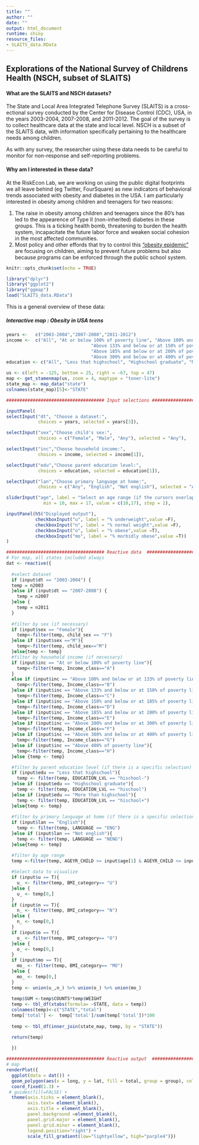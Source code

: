 ```yaml
---
title: ""
author: ""
date: ""
output: html_document
runtime: shiny
resource_files:
- SLAITS_data.RData
---
```


## Explorations of the National Survey of Childrens Health (NSCH, subset of SLAITS)

#### What are the SLAITS and NSCH datasets?
The State and Local Area Integrated Telephone Survey (SLAITS) is a cross-ectional survey conducted by the Center for Disease Control (CDC), USA, in the years 2003-2004, 2007-2008, and 2011-2012. The goal of the survey is to collect healthcare data at the state and local level. NSCH is a subset of the SLAITS data, with information specifically pertaining to the healthcare needs among children.

As with any survey, the researcher using these data needs to be careful to monitor for non-response and self-reporting problems.

#### Why am I interested in these data?
At the RiskEcon Lab, we are working on using the public digital footprints we all leave behind (eg Twitter, FourSquare) as new indicators of behavioral trends associated with obesity and diabetes in the USA. I am particularly interested in obesity among children and teenagers for two reasons:

1. The raise in obesity among children and teenagers since the 80's has led to the appearence of Type II (non-inherited) diabetes in these groups. This is a ticking health bomb, threatening to burden the health system, incapacitate the future labor force and weaken social cohesion in the most affected communities.
2. Most policy and other effords that try to control this ["obesity epidemic"](https://www.ncbi.nlm.nih.gov/books/NBK44206/) are focusing on children, aiming to prevent future problems but also because programs can be enforced through the public school system.


```r
knitr::opts_chunk$set(echo = TRUE)
```

```r
library("dplyr")
library("ggplot2")
library("ggmap")
load("SLAITS_data.RData")
```


This is a general overview of these data:


##### *Interactive map : Obesity in USA teens*

```r

years <-   c("2003-2004","2007-2008","2011-2012")
income <-  c("All", "At or below 100% of poverty line", "Above 100% and below or at 133% of poverty line", 
                                "Above 133% and below or at 150% of poverty line", "Above 150% and below or at 185% of poverty line", 
                                "Above 185% and below or at 200% of poverty line", "Above 200% and below or at 300% of poverty line",
                                "Above 300% and below or at 400% of poverty line", "Above 400% of poverty line")
education <- c("All", "Less that highschool", "Highschool graduate", "More than highschool") 

us <- c(left = -125, bottom = 25, right = -67, top = 47)
map <- get_stamenmap(us, zoom = 4, maptype = "toner-lite")
state_map <- map_data("state")
colnames(state_map)[5]<-"STATE"

##################################### Input selections ####################################

inputPanel(
selectInput("dt", "Choose a dataset:",
            choices = years, selected = years[3]),

selectInput("sex","Choose child's sex:",
            choices = c("Female", "Male", "Any"), selected = "Any"),

selectInput("inc","Choose household income:",
            choices = income, selected = income[1]),

selectInput("edu","Choose parent education level:",
            choices = education, selected = education[1]),

selectInput("lan","Choose primary language at home:",
            choices = c("Any", "English", "Not english"), selected = "Any"),

sliderInput("age", label = "Select an age range (if the cursors overlap a single age is selected)",
              min = 10, max = 17, value = c(10,17), step = 1),

inputPanel(h5("Displayed output"),
           checkboxInput("u", label = "% underweight",value =F),
           checkboxInput("n", label = "% normal weight",value =F),
           checkboxInput("o", label = "% obese",value =T),
           checkboxInput("mo", label = "% morbidly obese",value =T))
)
```


```r
##################################### Reactive data  ####################################
# For map, all states included always
dat <- reactive({
  
  #select dataset
  if (input$dt == "2003-2004") {
  temp = n2003
  }else if (input$dt == "2007-2008") {
    temp = n2007
  }else {
    temp = n2011
  }
  
  #filter by sex (if necessary)
  if (input$sex == "Female"){
    temp<-filter(temp, child_sex == "F")
  }else if (input$sex =="M"){
    temp<-filter(temp, child_sex=="M")
  }else{temp <- temp}
  #filter by household income (if necessary)
  if (input$inc == "At or below 100% of poverty line"){
    temp<-filter(temp, Income_class=="A")
  }
  else if (input$inc == "Above 100% and below or at 133% of poverty line"){
    temp<-filter(temp, Income_class=="B")
  }else if (input$inc == "Above 133% and below or at 150% of poverty line"){
    temp<-filter(temp, Income_class=="C")
  }else if (input$inc == "Above 150% and below or at 185% of poverty line"){
    temp<-filter(temp, Income_class=="D")
  }else if (input$inc == "Above 185% and below or at 200% of poverty line"){
    temp<-filter(temp, Income_class=="E")
  }else if (input$inc == "Above 200% and below or at 300% of poverty line"){
    temp<-filter(temp, Income_class=="F")
  }else if (input$inc == "Above 300% and below or at 400% of poverty line" ){
    temp<-filter(temp, Income_class=="G")
  }else if (input$inc == "Above 400% of poverty line"){
    temp<-filter(temp, Income_class=="H")
  }else {temp <- temp}

  #filter by parent education level (if there is a specific selection)
  if (input$edu == "Less that highschool"){
    temp <- filter(temp, EDUCATION_LVL == "hischool-")
  }else if (input$edu == "Highschool graduate"){
    temp <- filter(temp, EDUCATION_LVL == "hischool")
  }else if (input$edu == "More than highschool"){
    temp <- filter(temp, EDUCATION_LVL == "hischool+")
  }else{temp <- temp}
  
  #filter by primary language at home (if there is a specific selection)
  if (input$lan == "English"){
    temp <- filter(temp, LANGUAGE == "ENG")
  }else if (input$lan == "Not english"){
    temp <- filter(temp, LANGUAGE == "NENG")
  }else{temp <- temp}

  #filter by age range
  temp <-filter(temp, AGEYR_CHILD >= input$age[1] & AGEYR_CHILD <= input$age[2])
  
  #Select data to visualize
  if (input$u == T){
    u_ <- filter(temp, BMI_category== "U")
  }else {
    u_ <- temp[0,]
  }
  if (input$n == T){
    n_ <- filter(temp, BMI_category== "N")
  }else {
    n_ <- temp[0,]
  }
  if (input$o == T){
    o_ <- filter(temp, BMI_category== "O")
  }else {
    o_ <- temp[0,]
  }
  if (input$mo == T){
    mo_ <- filter(temp, BMI_category== "MO")
  }else {
    mo_ <- temp[0,]
  }
  temp <- union(u_,n_) %>% union(o_) %>% union(mo_)
  
  temp$SUM <-temp$COUNTS*temp$WEIGHT
  temp <- tbl_df(xtabs(formula= ~STATE, data = temp))
  colnames(temp)<-c("STATE","total")
  temp['total'] <-  temp['total']/sum(temp['total'])*100
  
  temp <- tbl_df(inner_join(state_map, temp, by = "STATE"))

  return(temp)
  
  })

```

```r
##################################### Reactive output  ####################################
# map
renderPlot({
  ggplot(data = dat()) + 
  geom_polygon(aes(x = long, y = lat, fill = total, group = group), color = "white") +
  coord_fixed(1.3) +
 # guides(fill=FALSE) +
  theme(axis.ticks = element_blank(),
        axis.text= element_blank(),
        axis.title = element_blank(),
        panel.background =element_blank(),
        panel.grid.major = element_blank(),
        panel.grid.minor = element_blank(),
        legend.position="right") +
        scale_fill_gradient(low="lightyellow", high="purple4")})

```
